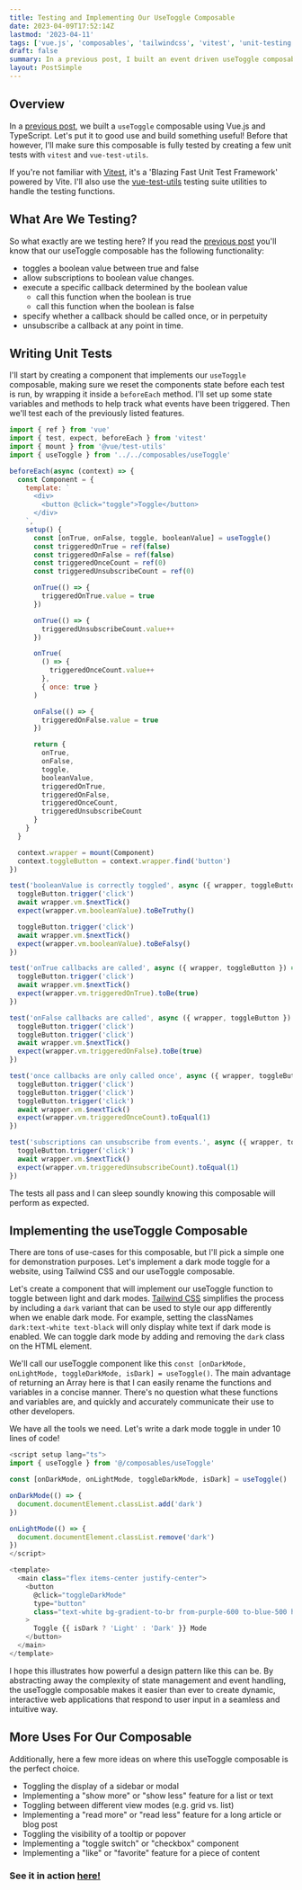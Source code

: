 ```yaml
---
title: Testing and Implementing Our UseToggle Composable
date: 2023-04-09T17:52:14Z
lastmod: '2023-04-11'
tags: ['vue.js', 'composables', 'tailwindcss', 'vitest', 'unit-testing']
draft: false
summary: In a previous post, I built an event driven useToggle composable with Vue and TypeScript. Now I'll set up some unit tests, and use it in the real world. Join me!
layout: PostSimple
---
```


## Overview

In a <a href="/blog/vue-composables/use-toggle/creating-a-use-toggle-composable">previous post</a>, we built a `useToggle` composable using Vue.js and TypeScript. Let's put it to good use and build something useful! Before that however, I'll make sure this composable is fully tested by creating a few unit tests with `vitest` and `vue-test-utils`.

If you're not familiar with [Vitest](https://vitest.dev/), it's a 'Blazing Fast Unit Test Framework' powered by Vite. I'll also use the [vue-test-utils](https://test-utils.vuejs.org/) testing suite utilities to handle the testing functions.

<TOCInline asDisclosure toc={props.toc} exclude="Overview" toHeading={2} />

## What Are We Testing?

So what exactly are we testing here? If you read the <a href="/blog/vue-composables/use-toggle/creating-a-use-toggle-composable">previous post</a> you'll know that our useToggle composable has the following functionality:

- toggles a boolean value between true and false
- allow subscriptions to boolean value changes.
- execute a specific callback determined by the boolean value
  - call this function when the boolean is true
  - call this function when the boolean is false
- specify whether a callback should be called once, or in perpetuity
- unsubscribe a callback at any point in time.

## Writing Unit Tests

I'll start by creating a component that implements our `useToggle` composable, making sure we reset the components state before each test is run, by wrapping it inside a `beforeEach` method. I'll set up some state variables and methods to help track what events have been triggered. Then we'll test each of the previously listed features.

```typescript:useToggle.spec.js showLineNumbers
import { ref } from 'vue'
import { test, expect, beforeEach } from 'vitest'
import { mount } from '@vue/test-utils'
import { useToggle } from '../../composables/useToggle'

beforeEach(async (context) => {
  const Component = {
    template: `
      <div>
        <button @click="toggle">Toggle</button>
      </div>
    `,
    setup() {
      const [onTrue, onFalse, toggle, booleanValue] = useToggle()
      const triggeredOnTrue = ref(false)
      const triggeredOnFalse = ref(false)
      const triggeredOnceCount = ref(0)
      const triggeredUnsubscribeCount = ref(0)

      onTrue(() => {
        triggeredOnTrue.value = true
      })

      onTrue(() => {
        triggeredUnsubscribeCount.value++
      })

      onTrue(
        () => {
          triggeredOnceCount.value++
        },
        { once: true }
      )

      onFalse(() => {
        triggeredOnFalse.value = true
      })

      return {
        onTrue,
        onFalse,
        toggle,
        booleanValue,
        triggeredOnTrue,
        triggeredOnFalse,
        triggeredOnceCount,
        triggeredUnsubscribeCount
      }
    }
  }

  context.wrapper = mount(Component)
  context.toggleButton = context.wrapper.find('button')
})

test('booleanValue is correctly toggled', async ({ wrapper, toggleButton }) => {
  toggleButton.trigger('click')
  await wrapper.vm.$nextTick()
  expect(wrapper.vm.booleanValue).toBeTruthy()

  toggleButton.trigger('click')
  await wrapper.vm.$nextTick()
  expect(wrapper.vm.booleanValue).toBeFalsy()
})

test('onTrue callbacks are called', async ({ wrapper, toggleButton }) => {
  toggleButton.trigger('click')
  await wrapper.vm.$nextTick()
  expect(wrapper.vm.triggeredOnTrue).toBe(true)
})

test('onFalse callbacks are called', async ({ wrapper, toggleButton }) => {
  toggleButton.trigger('click')
  toggleButton.trigger('click')
  await wrapper.vm.$nextTick()
  expect(wrapper.vm.triggeredOnFalse).toBe(true)
})

test('once callbacks are only called once', async ({ wrapper, toggleButton }) => {
  toggleButton.trigger('click')
  toggleButton.trigger('click')
  toggleButton.trigger('click')
  await wrapper.vm.$nextTick()
  expect(wrapper.vm.triggeredOnceCount).toEqual(1)
})

test('subscriptions can unsubscribe from events.', async ({ wrapper, toggleButton }) => {
  toggleButton.trigger('click')
  await wrapper.vm.$nextTick()
  expect(wrapper.vm.triggeredUnsubscribeCount).toEqual(1)
})
```

The tests all pass and I can sleep soundly knowing this composable will perform as expected.

## Implementing the useToggle Composable

There are tons of use-cases for this composable, but I'll pick a simple one for demonstration purposes. Let's implement a dark mode toggle for a website, using Tailwind CSS and our useToggle composable.

Let's create a component that will implement our useToggle function to toggle between light and dark modes. [Tailwind CSS](https://tailwindcss.com/docs/dark-mode) simplifies the process by including a `dark` variant that can be used to style our app differently when we enable dark mode. For example, setting the classNames `dark:text-white text-black` will only display white text if dark mode is enabled. We can toggle dark mode by adding and removing the `dark` class on the HTML element.

We'll call our useToggle component like this `const [onDarkMode, onLightMode, toggleDarkMode, isDark] = useToggle()`. The main advantage of returning an Array here is that I can easily rename the functions and variables in a concise manner. There's no question what these functions and variables are, and quickly and accurately communicate their use to other developers.

We have all the tools we need. Let's write a dark mode toggle in under 10 lines of code!

```js
<script setup lang="ts">
import { useToggle } from '@/composables/useToggle'

const [onDarkMode, onLightMode, toggleDarkMode, isDark] = useToggle()

onDarkMode(() => {
  document.documentElement.classList.add('dark')
})

onLightMode(() => {
  document.documentElement.classList.remove('dark')
})
</script>

<template>
  <main class="flex items-center justify-center">
    <button
      @click="toggleDarkMode"
      type="button"
      class="text-white bg-gradient-to-br from-purple-600 to-blue-500 hover:bg-gradient-to-bl focus:ring-4 focus:outline-none focus:ring-blue-300 dark:focus:ring-blue-800 font-medium rounded-lg text-sm px-5 py-2.5 text-center mr-2 mb-2"
    >
      Toggle {{ isDark ? 'Light' : 'Dark' }} Mode
    </button>
  </main>
</template>

```

I hope this illustrates how powerful a design pattern like this can be. By abstracting away the complexity of state management and event handling, the useToggle composable makes it easier than ever to create dynamic, interactive web applications that respond to user input in a seamless and intuitive way.

## More Uses For Our Composable

Additionally, here a few more ideas on where this useToggle composable is the perfect choice.

- Toggling the display of a sidebar or modal
- Implementing a "show more" or "show less" feature for a list or text
- Toggling between different view modes (e.g. grid vs. list)
- Implementing a "read more" or "read less" feature for a long article or blog post
- Toggling the visibility of a tooltip or popover
- Implementing a "toggle switch" or "checkbox" component
- Implementing a "like" or "favorite" feature for a piece of content

### See it in action [here!](https://codesandbox.io/p/github/adrienhobbs/composable-tests/main?file=%2FREADME.md&layout=%257B%2522activeFilepath%2522%253A%2522%252Fsrc%252Fviews%252FHomeView.vue%2522%252C%2522openFiles%2522%253A%255B%255D%252C%2522sidebarPanel%2522%253A%2522EXPLORER%2522%252C%2522gitSidebarPanel%2522%253A%2522COMMIT%2522%252C%2522fullScreenDevtools%2522%253Afalse%252C%2522rootPanelGroup%2522%253A%257B%2522direction%2522%253A%2522vertical%2522%252C%2522type%2522%253A%2522PANEL_GROUP%2522%252C%2522id%2522%253A%2522DEVTOOLS_PANELS%2522%252C%2522panels%2522%253A%255B%257B%2522type%2522%253A%2522PANEL%2522%252C%2522panelType%2522%253A%2522TABS%2522%252C%2522id%2522%253A%2522clh8898gh00jt3b6mfv9ry069%2522%257D%255D%252C%2522sizes%2522%253A%255B100%255D%257D%252C%2522tabbedPanels%2522%253A%257B%2522clh8898gh00jt3b6mfv9ry069%2522%253A%257B%2522tabs%2522%253A%255B%257B%2522id%2522%253A%2522clh8898gh00js3b6m01oarken%2522%252C%2522type%2522%253A%2522TASK_PORT%2522%252C%2522port%2522%253A5173%252C%2522taskId%2522%253A%2522dev%2522%252C%2522path%2522%253A%2522%252F%2522%257D%255D%252C%2522id%2522%253A%2522clh8898gh00jt3b6mfv9ry069%2522%252C%2522activeTabId%2522%253A%2522clh8898gh00js3b6m01oarken%2522%257D%257D%252C%2522showSidebar%2522%253Atrue%252C%2522showDevtools%2522%253Atrue%252C%2522sidebarPanelSize%2522%253A15%252C%2522editorPanelSize%2522%253A35.62728380024361%252C%2522devtoolsPanelSize%2522%253A47.42387332521315%257D)
